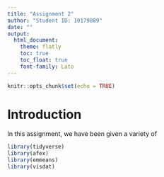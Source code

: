 ```yaml
---
title: "Assignment 2"
author: "Student ID: 10179889"
date: ""
output:
  html_document:
    theme: flatly
    toc: true
    toc_float: true
    font-family: Lato
---
```


```r
knitr::opts_chunk$set(echo = TRUE)
```

# Introduction

In this assignment, we have been given a variety of 


```r
library(tidyverse)
library(afex)
library(emmeans)
library(visdat)
```

